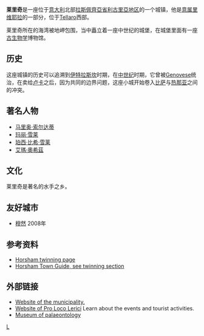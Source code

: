{{expand|time=2010-05-01T07:58:35+00:00}}
{{Infobox Italian comune
| name                = 莱里奇
| official_name       = Comune di Lerici
| native_name         = 
| image_skyline       =
| imagesize           = 
| image_alt           = 
| image_caption       = 
| image_shield        = 
| shield_alt          = 
| image_map           = 
| map_alt             = 
| map_caption         = 
| pushpin_label_position = 
| pushpin_map_alt     = 
| latd  = 44 |latm  = 05 |lats  =  |latNS  = N
| longd = 09 |longm = 55 |longs =   |longEW = E 
| coordinates_type    = 
| coordinates_display = title
| coordinates_footnotes = 
| region              = [[利古里亞|利古里亞]]
| province            = [[拉斯佩齊亞省|拉斯佩齊亞省]] (SP)
| frazioni            = 
| mayor_party         = 
| mayor               = Emanuele Fresco (since May 28, 2002)
| area_footnotes      = 
| area_total_km2      = 15
| population_footnotes = 
| population_total    = 10667
| population_as_of    = 2007年12月31日
| pop_density_footnotes = 
| population_demonym  = Lericini
| elevation_footnotes = 
| elevation_m         = 
| twin1               = 
| twin1_country       = 
| saint               = Madonna of Maralunga
| day                 = March 25
| postal_code         = 19032, 19036, 19030
| area_code           = 0187
| website             = {{official|http://www.comune.lerici.sp.it}}
| footnotes           = 
}}
'''莱里奇'''是一座位于[[意大利|意大利]]北部[[拉斯佩齊亞省|拉斯佩齊亞省]][[利古里亞|利古里亞地区]]的一个城镇，他是[[意属里维耶拉|意属里维耶拉]]的一部分，位于[[Tellaro|Tellaro]]西部。

莱里奇所在的海湾被地岬包围，当中矗立着一座中世纪的城堡，在城堡里面有一座[[古生物学|古生物学]]博物馆。

== 历史 ==
这座城镇的历史可以追溯到[[伊特拉斯坎人|伊特拉斯坎]]时期，在[[中世纪|中世纪]]时期，它曾被[[Genovese|Genovese]]统治，在卖给[[卢卡|卢卡]]之后，因为共同的边界问题，这座小城开始卷入[[比萨|比萨]]与[[热那亚|热那亚]]之间的冲突。

== 著名人物 ==
*[[马里奥·索尔达蒂|马里奥·索尔达蒂]]
*[[玛丽·雪莱|玛丽·雪莱]]
*[[珀西·比希·雪莱|珀西·比希·雪莱]]
*[[艾瑪·奧希茲|艾瑪·奧希茲]]

== 文化 ==
莱里奇是著名的水手之乡。

==友好城市==
* {{FRA}}[[穆然|穆然]] 2008年

== 参考资料 ==
* [https://web.archive.org/web/20070421030845/http://www.horsham.gov.uk/your_area/your_area_3280.asp Horsham twinning page]
* [https://web.archive.org/web/20090731131734/http://www.burrows.co.uk/horshamguide/ Horsham Town Guide, see twinning section]

== 外部链接 ==
* [http://www.comune.lerici.sc.it Website of the municipality.]{{dead link|date=十月 2017 |bot=InternetArchiveBot }}
* [https://web.archive.org/web/20190904122115/http://prolocolerici.it/ Website of Pro Loco Lerici] Learn about the events and tourist activities.
* [http://www.castellodilerici.it Museum of palaeontology]

{{拉斯佩齊亞省市鎮}}

[[Category:拉斯佩齐亚省市镇|L]]